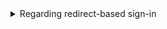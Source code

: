 <details>
<summary>Regarding redirect-based sign-in</summary>

1. This authentication process follows the [OpenID Connect (OIDC)](https://openid.net/specs/openid-connect-core-1_0.html) protocol, and Logto enforces strict security measures to protect user sign-in.
2. If you have multiple apps, you can use the same identity provider (Logto). Once the user signs in to one app, Logto will automatically complete the sign-in process when the user accesses another app.

To learn more about the rationale and benefits of redirect-based sign-in, see [Logto sign-in experience explained](/concepts/sign-in-experience).

</details>
